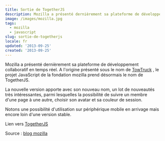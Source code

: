 ```yaml
---
title: Sortie de TogetherJS
description: Mozilla a présenté dernièrement sa plateforme de développement collaboratif en temps réel. A l'origine présenté sous le nom de TowTruck, le projet JavaScript de la fondation mozilla prend désormais le nom de TogetherJS.
image: /images/mozilla.jpg
tags:
  - mozilla
  - javascript
slug: sortie-de-togetherjs
locale: fr
updated: '2013-09-25'
created: '2013-09-25'
---
```


Mozilla a présenté dernièrement sa plateforme de développement collaboratif en temps réel. A l'origine présenté sous le nom de [TowTruck](https://blog.mozilla.org/labs/2013/04/introducing-towtruck/) , le projet JavaScript de la fondation mozilla prend désormais le nom de TogetherJS.

La nouvelle version apporte avec son nouveau nom, un lot de nouveautés très intéressantes, parmi lesquelles la possibilité de suivre un membre d'une page à une autre, choisir son avatar et sa couleur de session.

Notons une possibilité d'utilisation sur périphérique mobile en arrivage mais encore loin d'une version stable.

Lien vers [TogetherJS](https://togetherjs.com/)

Source : [blog mozilla](https://blog.mozilla.org/labs/2013/09/reintroducing-togetherjs-formerly-known-as-towtruck/)
